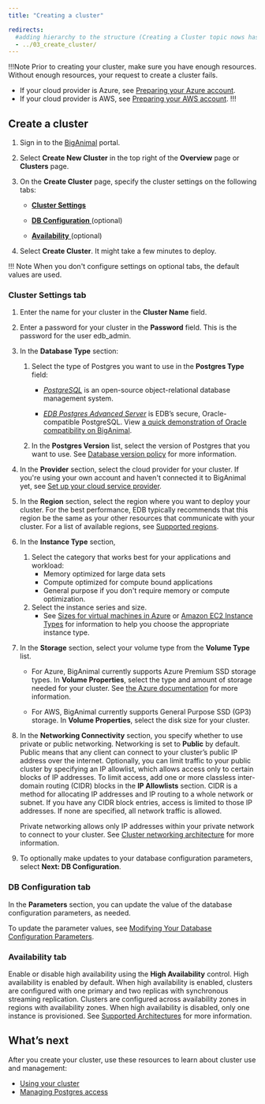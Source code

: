 ```yaml
---
title: "Creating a cluster"

redirects:
  #adding hierarchy to the structure (Creating a Cluster topic nows has a child topic) so created a folder and moved the contents from 03_create_cluster to index.mdx
  - ../03_create_cluster/
---
```


!!!Note
Prior to creating your cluster, make sure you have enough resources. Without enough resources, your request to create a cluster fails. 
- If your cloud provider is Azure, see [Preparing your Azure account](/biganimal/release/getting_started/preparing_cloud_account/01_preparing_azure).
- If your cloud provider is AWS, see [Preparing your AWS account](/biganimal/release/getting_started/preparing_cloud_account/02_preparing_aws).
!!!

## Create a cluster

1.  Sign in to the [BigAnimal](https://portal.biganimal.com) portal.

2.  Select **Create New Cluster** in the top right of the **Overview** page or **Clusters** page.
3.  On the **Create Cluster** page, specify the cluster settings on the following tabs:
    -   [**Cluster Settings**](#cluster-settings-tab)

    -   [**DB Configuration** ](#db-configuration-tab) (optional)
    -   [ **Availability** ](#availability-tab) (optional)
4.  Select **Create Cluster**. It might take a few minutes to deploy.

!!! Note
    When you don't configure settings on optional tabs, the default values are used.

### Cluster Settings tab

1.  Enter the name for your cluster in the **Cluster Name** field.

2.  Enter a password for your cluster in the **Password** field. This is the password for the user edb_admin.
1.  In the **Database Type** section:

    1.  Select the type of Postgres you want to use in the **Postgres Type** field:

        -   [*PostgreSQL*](/supported-open-source/postgresql/) is an open-source object-relational database management system.

        -   [*EDB Postgres Advanced Server*](/epas/latest/) is EDB’s secure, Oracle-compatible PostgreSQL. View [a quick demonstration of Oracle compatibility on BigAnimal](../../using_cluster/06_demonstration_oracle_compatibility).
    2.  In the **Postgres Version** list, select the version of Postgres that you want to use. See [Database version policy](../../overview/05_database_version_policy) for more information.
2.  In the **Provider** section, select the cloud provider for your cluster. If you're using your own account and haven't connected it to BigAnimal yet, see [Set up your cloud service provider](/biganimal/latest/getting_started/02_connecting_to_your_cloud/01_connecting_your_own_cloud/#setting-up-your-cloud-service-provider).
3.  In the **Region** section, select the region where you want to deploy your cluster. For the best performance, EDB typically recommends that this region be the same as your other resources that communicate with your cluster. For a list of available regions, see [Supported regions](../../overview/03a_region_support).
4.  In the **Instance Type** section, 
    1. Select the category that works best for your applications and workload: 
       - Memory optimized for large data sets
       - Compute optimized for compute bound applications
       - General purpose if you don't require memory or compute optimization. 
    2. Select the instance series and size. 
       - See [Sizes for virtual machines in Azure](https://docs.microsoft.com/en-us/azure/virtual-machines/sizes) or [Amazon EC2 Instance Types](https://aws.amazon.com/ec2/instance-types/) for information to help you choose the appropriate instance type. 
  
5.  In the **Storage** section, select your volume type from the **Volume Type** list. 
    - For Azure, BigAnimal currently supports Azure Premium SSD storage types. In **Volume Properties**, select the type and amount of storage needed for your cluster. See [the Azure documentation](https://docs.microsoft.com/en-us/azure/virtual-machines/disks-types#premium-ssds) for more information. 

    - For AWS, BigAnimal currently supports General Purpose SSD (GP3) storage. In **Volume Properties**, select the disk size for your cluster. 

6.  In the **Networking Connectivity** section, you specify whether to use private or public networking. Networking is set to **Public** by default. Public means that any client can connect to your cluster’s public IP address over the internet. Optionally, you can limit traffic to your public cluster by specifying an IP allowlist, which allows access only to certain blocks of IP addresses. To limit access, add one or more classless inter-domain routing (CIDR) blocks in the **IP Allowlists** section. CIDR is a method for allocating IP addresses and IP routing to a whole network or subnet. If you have any CIDR block entries, access is limited to those IP addresses. If none are specified, all network traffic is allowed. 

    Private networking allows only IP addresses within your private network to connect to your cluster. See [Cluster networking architecture](01_cluster_networking) for more information.
7.  To optionally make updates to your database configuration parameters, select **Next: DB Configuration**.

### DB Configuration tab

In the **Parameters** section, you can update the value of the database configuration parameters, as needed. 

To update the parameter values, see [Modifying Your Database Configuration Parameters](../../using_cluster/03_modifying_your_cluster/05_db_configuration_parameters).

### Availability tab

 Enable or disable high availability using the **High Availability** control. High availability is enabled by default.
 When high availability is enabled, clusters are configured with one primary and two replicas with synchronous streaming replication.
 Clusters are configured across availability zones in regions with availability zones. When high availability is disabled, only one instance is provisioned.
 See [Supported Architectures](../../overview/02_high_availability) for more information.

## What’s next

After you create your cluster, use these resources to learn about cluster use and management:

-   [Using your cluster](../../using_cluster/)
-   [Managing Postgres access](../../using_cluster/01_postgres_access/)

